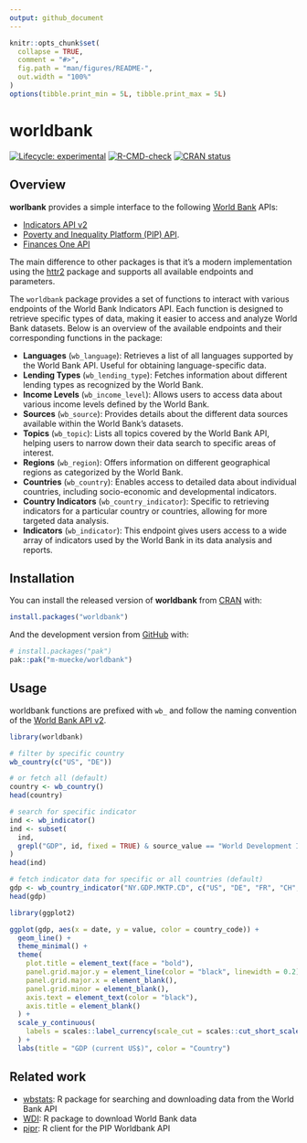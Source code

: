 ```yaml
---
output: github_document
---
```


<!-- README.md is generated from README.Rmd. Please edit that file -->

```r
knitr::opts_chunk$set(
  collapse = TRUE,
  comment = "#>",
  fig.path = "man/figures/README-",
  out.width = "100%"
)
options(tibble.print_min = 5L, tibble.print_max = 5L)
```

# worldbank

<!-- badges: start -->
[![Lifecycle: experimental](https://img.shields.io/badge/lifecycle-experimental-orange.svg)](https://lifecycle.r-lib.org/articles/stages.html#experimental)
[![R-CMD-check](https://github.com/m-muecke/worldbank/actions/workflows/R-CMD-check.yaml/badge.svg)](https://github.com/m-muecke/worldbank/actions/workflows/R-CMD-check.yaml)
[![CRAN status](https://www.r-pkg.org/badges/version/worldbank)](https://CRAN.R-project.org/package=worldbank)
<!-- badges: end -->

## Overview

**worlbank** provides a simple interface to the following [World Bank](https://datahelpdesk.worldbank.org/knowledgebase/articles/889386-developer-information-overview) APIs:

- [Indicators API v2](https://datahelpdesk.worldbank.org/knowledgebase/articles/889392-about-the-indicators-api-documentation)
- [Poverty and Inequality Platform (PIP) API](https://pip.worldbank.org/api).
- [Finances One API](https://financesone.worldbank.org)

The main difference to other packages is that it's a modern implementation using the [httr2](https://httr2.r-lib.org) package
and supports all available endpoints and parameters.

The `worldbank` package provides a set of functions to interact with various endpoints of the World Bank Indicators API.
Each function is designed to retrieve specific types of data, making it easier to access and analyze World Bank datasets.
Below is an overview of the available endpoints and their corresponding functions in the package:

- **Languages** (`wb_language`): Retrieves a list of all languages supported by the World Bank API. Useful for obtaining language-specific data.
- **Lending Types** (`wb_lending_type`): Fetches information about different lending types as recognized by the World Bank.
- **Income Levels** (`wb_income_level`): Allows users to access data about various income levels defined by the World Bank.
- **Sources** (`wb_source`): Provides details about the different data sources available within the World Bank’s datasets.
- **Topics** (`wb_topic`): Lists all topics covered by the World Bank API, helping users to narrow down their data search to specific areas of interest.
- **Regions** (`wb_region`): Offers information on different geographical regions as categorized by the World Bank.
- **Countries** (`wb_country`): Enables access to detailed data about individual countries, including socio-economic and developmental indicators.
- **Country Indicators** (`wb_country_indicator`): Specific to retrieving indicators for a particular country or countries, allowing for more targeted data analysis.
- **Indicators** (`wb_indicator`): This endpoint gives users access to a wide array of indicators used by the World Bank in its data analysis and reports.

## Installation

You can install the released version of **worldbank** from [CRAN](https://CRAN.R-project.org) with:

```r
install.packages("worldbank")
```

And the development version from [GitHub](https://github.com/) with:

```r
# install.packages("pak")
pak::pak("m-muecke/worldbank")
```

## Usage

worldbank functions are prefixed with `wb_` and follow the naming convention of the [World Bank API v2](https://datahelpdesk.worldbank.org/knowledgebase/articles/889392-about-the-indicators-api-documentation).

```r
library(worldbank)

# filter by specific country
wb_country(c("US", "DE"))

# or fetch all (default)
country <- wb_country()
head(country)

# search for specific indicator
ind <- wb_indicator()
ind <- subset(
  ind,
  grepl("GDP", id, fixed = TRUE) & source_value == "World Development Indicators"
)
head(ind)

# fetch indicator data for specific or all countries (default)
gdp <- wb_country_indicator("NY.GDP.MKTP.CD", c("US", "DE", "FR", "CH", "JP"))
head(gdp)
```

```r
library(ggplot2)

ggplot(gdp, aes(x = date, y = value, color = country_code)) +
  geom_line() +
  theme_minimal() +
  theme(
    plot.title = element_text(face = "bold"),
    panel.grid.major.y = element_line(color = "black", linewidth = 0.2),
    panel.grid.major.x = element_blank(),
    panel.grid.minor = element_blank(),
    axis.text = element_text(color = "black"),
    axis.title = element_blank()
  ) +
  scale_y_continuous(
    labels = scales::label_currency(scale_cut = scales::cut_short_scale())
  ) +
  labs(title = "GDP (current US$)", color = "Country")
```

## Related work

* [wbstats](https://github.com/gshs-ornl/wbstats): R package for searching and downloading data from the World Bank API
* [WDI](https://github.com/vincentarelbundock/WDI): R package to download World Bank data
* [pipr](https://github.com/worldbank/pipr): R client for the PIP Worldbank API
